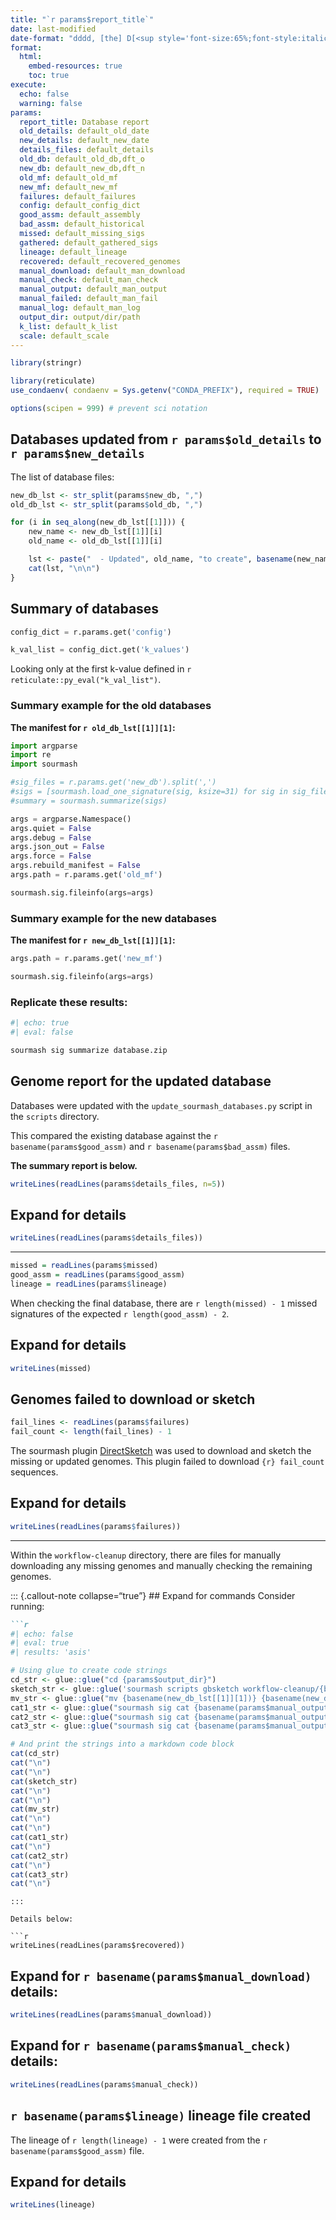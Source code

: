 ```yaml
---
title: "`r params$report_title`"
date: last-modified
date-format: "dddd, [the] D[<sup style='font-size:65%;font-style:italic;'>th</sup>] [of] MMMM, YYYY"
format:
  html:
    embed-resources: true
    toc: true
execute:
  echo: false
  warning: false
params:
  report_title: Database report
  old_details: default_old_date
  new_details: default_new_date
  details_files: default_details
  old_db: default_old_db,dft_o
  new_db: default_new_db,dft_n
  old_mf: default_old_mf
  new_mf: default_new_mf
  failures: default_failures
  config: default_config_dict
  good_assm: default_assembly
  bad_assm: default_historical
  missed: default_missing_sigs
  gathered: default_gathered_sigs
  lineage: default_lineage
  recovered: default_recovered_genomes
  manual_download: default_man_download
  manual_check: default_man_check
  manual_output: default_man_output
  manual_failed: default_man_fail
  manual_log: default_man_log
  output_dir: output/dir/path
  k_list: default_k_list
  scale: default_scale
---
```


```r
library(stringr)

library(reticulate)
use_condaenv( condaenv = Sys.getenv("CONDA_PREFIX"), required = TRUE)

options(scipen = 999) # prevent sci notation
```

## Databases updated from `r params$old_details` to `r params$new_details`

The list of database files:

```r
new_db_lst <- str_split(params$new_db, ",")
old_db_lst <- str_split(params$old_db, ",")

for (i in seq_along(new_db_lst[[1]])) {
    new_name <- new_db_lst[[1]][i]
    old_name <- old_db_lst[[1]][i]

    lst <- paste("  - Updated", old_name, "to create", basename(new_name))
    cat(lst, "\n\n")
}
```

## Summary of databases

```python
config_dict = r.params.get('config')

k_val_list = config_dict.get('k_values')
```

Looking only at the first k-value defined in `r reticulate::py_eval("k_val_list")`.

### Summary example for the old databases

**The manifest for `r old_db_lst[[1]][1]`:**

```python
import argparse
import re
import sourmash

#sig_files = r.params.get('new_db').split(',')
#sigs = [sourmash.load_one_signature(sig, ksize=31) for sig in sig_files]
#summary = sourmash.summarize(sigs)

args = argparse.Namespace()
args.quiet = False
args.debug = False
args.json_out = False
args.force = False
args.rebuild_manifest = False
args.path = r.params.get('old_mf')

sourmash.sig.fileinfo(args=args)
```

### Summary example for the new databases

**The manifest for `r new_db_lst[[1]][1]`:**

```python
args.path = r.params.get('new_mf')

sourmash.sig.fileinfo(args=args)

```

### Replicate these results:

```bash
#| echo: true
#| eval: false

sourmash sig summarize database.zip
```

## Genome report for the updated database 

Databases were updated with the `update_sourmash_databases.py` script in the `scripts` directory.

This compared the existing database against the `r basename(params$good_assm)` and `r basename(params$bad_assm)` files.

**The summary report is below.**

```r
writeLines(readLines(params$details_files, n=5))
```

::: {.callout-note collapse="true"}
## Expand for details
```r
writeLines(readLines(params$details_files))
```
:::

---

```r
missed = readLines(params$missed)
good_assm = readLines(params$good_assm)
lineage = readLines(params$lineage)
```

When checking the final database, there are `r length(missed) - 1` missed signatures of the expected `r length(good_assm) - 2`.

::: {.callout-note collapse="true"}
## Expand for details
```r
writeLines(missed)
```
:::

## Genomes failed to download or sketch

```r
fail_lines <- readLines(params$failures)
fail_count <- length(fail_lines) - 1 
```

The sourmash plugin [DirectSketch](https://github.com/sourmash-bio/sourmash_plugin_directsketch){target="_blank"} was used to download and sketch the missing or updated genomes. This plugin failed to download `{r} fail_count` sequences.

::: {.callout-note collapse="true"}
## Expand for details
```r
writeLines(readLines(params$failures))
```
:::

---

Within the `workflow-cleanup` directory, there are files for manually downloading any missing genomes and manually checking the remaining genomes.

::: {.callout-note collapse="true"}
## Expand for commands
Consider running:
```markdown
```r
#| echo: false
#| eval: true
#| results: 'asis'

# Using glue to create code strings
cd_str <- glue::glue("cd {params$output_dir}")
sketch_str <- glue::glue('sourmash scripts gbsketch workflow-cleanup/{basename(params$manual_download)} -o workflow-cleanup{basename(params$manual_output)} --failed workflow-cleanup/{basename(params$manual_failed)} --param-str "dna,{params$k_list},scaled={params$scale},abund" -r 5 -g 2> workflow-cleanup/{basename(params$manual_log)}')
mv_str <- glue::glue("mv {basename(new_db_lst[[1]][1])} {basename(new_db_lst[[1]][2])} {basename(new_db_lst[[1]][3])} workflow-cleanup/ && cd workflow-cleanup/")
cat1_str <- glue::glue("sourmash sig cat {basename(params$manual_output)} {basename(new_db_lst[[1]][1])} -k {reticulate::py$config_dict$k_values[1]} -o ../{old_db_lst[[1]][1]}")
cat2_str <- glue::glue("sourmash sig cat {basename(params$manual_output)} {basename(new_db_lst[[1]][2])} -k {reticulate::py$config_dict$k_values[2]} -o ../{old_db_lst[[1]][2]}")
cat3_str <- glue::glue("sourmash sig cat {basename(params$manual_output)} {basename(new_db_lst[[1]][3])} -k {reticulate::py$config_dict$k_values[3]} -o ../{old_db_lst[[1]][3]}")

# And print the strings into a markdown code block
cat(cd_str)
cat("\n")
cat("\n")
cat(sketch_str)
cat("\n")
cat("\n")
cat(mv_str)
cat("\n")
cat("\n")
cat(cat1_str)
cat("\n")
cat(cat2_str)
cat("\n")
cat(cat3_str)
cat("\n")
```
```
:::

Details below:

```r
writeLines(readLines(params$recovered))
```

::: {.callout-note collapse="true"}
## Expand for `r basename(params$manual_download)` details:
```r
writeLines(readLines(params$manual_download))
```
:::

::: {.callout-note collapse="true"}
## Expand for `r basename(params$manual_check)` details:
```r
writeLines(readLines(params$manual_check))
```
:::

## `r basename(params$lineage)` lineage file created

The lineage of `r length(lineage) - 1` were created from the `r basename(params$good_assm)` file.

::: {.callout-note collapse="true"}
## Expand for details
```r
writeLines(lineage)
```
:::

